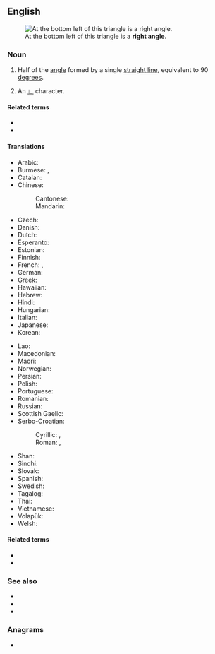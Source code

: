 {{also|right-angle}}
==English==
{{wikipedia}}
[[Image:Triangle.Right.svg|thumb|At the bottom left of this triangle is a '''right angle'''.]]

===Noun===
{{en-noun}}

# {{lb|en|geometry}} Half of the [[angle]] formed by a single [[straight line]], equivalent to 90 [[degree]]s.
# {{lb|en|mathematics}} An [[∟]] character.

====Related terms====
* {{l|en|acute angle}}
* {{l|en|obtuse angle}}

====Translations====
{{trans-top|angle of 90 degrees}}
* Arabic: {{t|ar|زَاوِيَة قَائِمَة|f}}
* Burmese: {{t+|my|ထောင့်မှန်|sc=Mymr}}, {{t+|my|ကျင်တွယ်ထောင့်|sc=Mymr}}
* Catalan: {{t+|ca|angle recte|m}}
* Chinese:
*: Cantonese: {{t|yue|直角|tr=zik6 gok3|sc=Hani}}
*: Mandarin: {{t+|cmn|直角|tr=zhíjiǎo|sc=Hani}}
* Czech: {{t+|cs|pravý úhel|m}}
* Danish: {{t|da|ret vinkel|c}}
* Dutch: {{t|nl|rechte hoek}}
* Esperanto: {{t|eo|orto}}
* Estonian: {{t|et|täisnurk}}
* Finnish: {{t+|fi|suora kulma}}
* French: {{t+|fr|angle droit|m}}, {{t+|fr|droit|m}}
* German: {{t|de|rechter Winkel|m}}
* Greek: {{t+|el|ορθή γωνία|f}}
* Hawaiian: {{t|haw|huina kūpono}}
* Hebrew: {{t+|he|זָוִית יְשָׁרָה|tr=zavít yeshára|sc=Hebr}}
* Hindi: {{t+|hi|समकोण|m}}
* Hungarian: {{t+|hu|derékszög}}
* Italian: {{t+|it|angolo retto|m}}
* Japanese: {{t+|ja|直角|tr=chokkaku}}
* Korean: {{t+|ko|직각}}
{{trans-mid}}
* Lao: {{t|lo|ມຸມສາກ}}
* Macedonian: {{t|mk|прав агол|m}}
* Maori: {{t|mi|koki hāngai}}
* Norwegian: {{t+|no|rett vinkel|m}}
* Persian: {{t|fa|زاویه قائمه|tr=zâviye-ye qâ'eme}}
* Polish: {{t+|pl|kąt prosty|m}}
* Portuguese: {{t+|pt|ângulo reto|m}}
* Romanian: {{t+|ro|unghi drept|n}}
* Russian: {{t+|ru|прямо́й у́гол|m}}
* Scottish Gaelic: {{t|gd|ceàrn ceart|m}}
* Serbo-Croatian:
*: Cyrillic: {{t|sh|прави кут|m}}, {{t|sh|прави угао|m}}
*: Roman: {{t|sh|pravi kut|m}}, {{t|sh|pravi ugao|m}}
* Shan: {{t|shn|ၸဵင်ႇၶိုင်ႈ}}
* Sindhi: {{t+|sd|گوني ڪنڊ|alt=گُونِي ڪُنڊَ|f|sc=sd-Arab}}
* Slovak: {{t|sk|pravý uhol}}
* Spanish: {{t+|es|ángulo recto|m}}
* Swedish: {{t|sv|rät vinkel|c}}
* Tagalog: {{t|tl|sihang tadlong}}
* Thai: {{t+|th|มุมฉาก}}
* Vietnamese: {{t+|vi|góc vuông}}
* Volapük: {{t+|vo|lögul}}
* Welsh: {{t|cy|cyfongl|f}}
{{trans-bottom}}

====Related terms====
* {{l|en|rectangle}}
* {{l|en|right triangle}}

===See also===
* {{l|en|perpendicular}}
* {{l|en|square}}
* {{l|en|T-square}}

===Anagrams===
* {{anagrams|en|a=aegghilnrt|range light}}